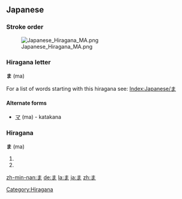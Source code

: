==Japanese==
===Stroke order===
[[Image:Japanese Hiragana MA.png]]


===Hiragana letter===
'''ま''' (ma)

For a list of words starting with this hiragana see: [[Index:Japanese/ま]]
====Alternate forms====
*[[マ]] (ma) - katakana

===Hiragana===
[[Category:Hiragana]]
'''ま''' (ma)

# {{japdef|魔|[[demon]], [[devil]], [[evil]] [[spirit]], [[evil]] [[influence]]}}
# {{japdef|間|[[space]], [[timing]]}}

[[zh-min-nan:ま]]
[[de:ま]]
[[la:ま]]
[[ja:ま]]
[[zh:ま]]